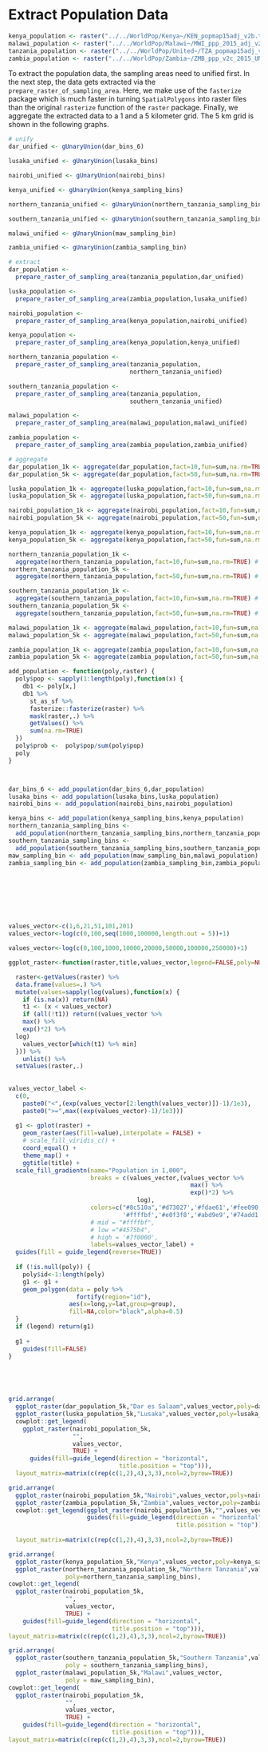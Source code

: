 # Extract Population Data {#prep}

```r
kenya_population <- raster("../../WorldPop/Kenya~/KEN_popmap15adj_v2b.tif")
malawi_population <- raster("../../WorldPop/Malawi~/MWI_ppp_2015_adj_v2.tif")
tanzania_population <- raster("../../WorldPop/United~/TZA_popmap15adj_v2b.tif")
zambia_population <- raster("../../WorldPop/Zambia~/ZMB_ppp_v2c_2015_UNadj.tif")
```

To extract the population data, the sampling areas need to unified first. In the next step, the data gets extracted via the `prepare_raster_of_sampling_area`. Here, we make use of the `fasterize` package which is much faster in turning `SpatialPolygons` into raster files than the original `rasterize` function of the `raster` package. Finally, we aggregate the extracted data to a 1 and a 5 kilometer grid. The 5 km grid is shown in the following graphs.  


```r
# unify
dar_unified <- gUnaryUnion(dar_bins_6)

lusaka_unified <- gUnaryUnion(lusaka_bins)

nairobi_unified <- gUnaryUnion(nairobi_bins)

kenya_unified <- gUnaryUnion(kenya_sampling_bins)

northern_tanzania_unified <- gUnaryUnion(northern_tanzania_sampling_bins)

southern_tanzania_unified <- gUnaryUnion(southern_tanzania_sampling_bins)

malawi_unified <- gUnaryUnion(maw_sampling_bin)

zambia_unified <- gUnaryUnion(zambia_sampling_bin)

# extract
dar_population <- 
  prepare_raster_of_sampling_area(tanzania_population,dar_unified)

luska_population <- 
  prepare_raster_of_sampling_area(zambia_population,lusaka_unified)

nairobi_population <- 
  prepare_raster_of_sampling_area(kenya_population,nairobi_unified)

kenya_population <- 
  prepare_raster_of_sampling_area(kenya_population,kenya_unified)

northern_tanzania_population <- 
  prepare_raster_of_sampling_area(tanzania_population,
                                  northern_tanzania_unified)

southern_tanzania_population <- 
  prepare_raster_of_sampling_area(tanzania_population,
                                  southern_tanzania_unified)

malawi_population <- 
  prepare_raster_of_sampling_area(malawi_population,malawi_unified)

zambia_population <- 
  prepare_raster_of_sampling_area(zambia_population,zambia_unified)

# aggregate
dar_population_1k <- aggregate(dar_population,fact=10,fun=sum,na.rm=TRUE) # 1 km 
dar_population_5k <- aggregate(dar_population,fact=50,fun=sum,na.rm=TRUE) # 5 km

luska_population_1k <- aggregate(luska_population,fact=10,fun=sum,na.rm=TRUE) # 1 km 
luska_population_5k <- aggregate(luska_population,fact=50,fun=sum,na.rm=TRUE) # 5 km

nairobi_population_1k <- aggregate(nairobi_population,fact=10,fun=sum,na.rm=TRUE) # 1 km 
nairobi_population_5k <- aggregate(nairobi_population,fact=50,fun=sum,na.rm=TRUE) # 5 km

kenya_population_1k <- aggregate(kenya_population,fact=10,fun=sum,na.rm=TRUE) # 1 km 
kenya_population_5k <- aggregate(kenya_population,fact=50,fun=sum,na.rm=TRUE) # 5 km

northern_tanzania_population_1k <- 
  aggregate(northern_tanzania_population,fact=10,fun=sum,na.rm=TRUE) # 1 km 
northern_tanzania_population_5k <- 
  aggregate(northern_tanzania_population,fact=50,fun=sum,na.rm=TRUE) # 5 km

southern_tanzania_population_1k <- 
  aggregate(southern_tanzania_population,fact=10,fun=sum,na.rm=TRUE) # 1 km 
southern_tanzania_population_5k <- 
  aggregate(southern_tanzania_population,fact=50,fun=sum,na.rm=TRUE) # 5 km 

malawi_population_1k <- aggregate(malawi_population,fact=10,fun=sum,na.rm=TRUE) # 1 km 
malawi_population_5k <- aggregate(malawi_population,fact=50,fun=sum,na.rm=TRUE) # 5 km

zambia_population_1k <- aggregate(zambia_population,fact=10,fun=sum,na.rm=TRUE) # 1 km 
zambia_population_5k <- aggregate(zambia_population,fact=50,fun=sum,na.rm=TRUE) # 5 km


```


```r
add_population <- function(poly,raster) {
  poly$pop <- sapply(1:length(poly),function(x) {
    db1 <- poly[x,]
    db1 %>% 
      st_as_sf %>% 
      fasterize::fasterize(raster) %>% 
      mask(raster,.) %>% 
      getValues() %>% 
      sum(na.rm=TRUE)
  })
  poly$prob <-  poly$pop/sum(poly$pop)
  poly
}



dar_bins_6 <- add_population(dar_bins_6,dar_population)
lusaka_bins <- add_population(lusaka_bins,luska_population)
nairobi_bins <- add_population(nairobi_bins,nairobi_population)

kenya_bins <- add_population(kenya_sampling_bins,kenya_population)
northern_tanzania_sampling_bins <- 
  add_population(northern_tanzania_sampling_bins,northern_tanzania_population)
southern_tanzania_sampling_bins <- 
  add_population(southern_tanzania_sampling_bins,southern_tanzania_population)
maw_sampling_bin <- add_population(maw_sampling_bin,malawi_population)
zambia_sampling_bin <- add_population(zambia_sampling_bin,zambia_population)









```



```r


values_vector<-c(1,6,21,51,101,201)
values_vector<-log(c(0,100,seq(1000,100000,length.out = 5))+1)

values_vector<-log(c(0,100,1000,10000,20000,50000,100000,250000)+1)

ggplot_raster<-function(raster,title,values_vector,legend=FALSE,poly=NULL) {

  raster<-getValues(raster) %>% 
  data.frame(values=.) %>% 
  mutate(values=sapply(log(values),function(x) {
    if (is.na(x)) return(NA)
    t1 <- (x < values_vector)
    if (all(!t1)) return((values_vector %>% 
    max() %>% 
    exp()*2) %>% 
  log)
    values_vector[which(t1) %>% min]
  })) %>% 
    unlist() %>% 
  setValues(raster,.) 
  
  
values_vector_label <- 
  c(0,
    paste0("<",(exp(values_vector[2:length(values_vector)])-1)/1e3),
    paste0(">=",max((exp(values_vector)-1)/1e3)))
  
  g1 <- gplot(raster) +
    geom_raster(aes(fill=value),interpolate = FALSE) +
    # scale_fill_viridis_c() +
    coord_equal() +
    theme_map() +
    ggtitle(title) + 
  scale_fill_gradientn(name="Population in 1,000",
                       breaks = c(values_vector,(values_vector %>% 
                                                   max() %>% 
                                                   exp()*2) %>% 
                                    log),
                       colors=c("#8c510a",'#d73027','#fdae61','#fee090',
                                '#ffffbf','#e0f3f8','#abd9e9','#74add1',"#1a9850") %>% rev,
                       # mid = "#ffffbf",
                       # low ="#4575b4",
                       # high = '#7f0000',
                       labels=values_vector_label) +
  guides(fill = guide_legend(reverse=TRUE))
  
  if (!is.null(poly)) {
    poly$id<-1:length(poly)
    g1 <- g1 + 
    geom_polygon(data = poly %>% 
                   fortify(region="id"),
                 aes(x=long,y=lat,group=group),
                 fill=NA,color="black",alpha=0.5)
  }
  if (legend) return(g1)
  
  g1 + 
    guides(fill=FALSE)
}


  



```

```r
grid.arrange(
  ggplot_raster(dar_population_5k,"Dar es Salaam",values_vector,poly=dar_bins_6),
  ggplot_raster(luska_population_5k,"Lusaka",values_vector,poly=lusaka_bins),
  cowplot::get_legend(
    ggplot_raster(nairobi_population_5k,
                  "",
                  values_vector,
                  TRUE) +
      guides(fill=guide_legend(direction = "horizontal",
                               title.position = "top"))),
  layout_matrix=matrix(c(rep(c(1,2),4),3,3),ncol=2,byrow=TRUE))
```



```r
grid.arrange(
  ggplot_raster(nairobi_population_5k,"Nairobi",values_vector,poly=nairobi_bins),
  ggplot_raster(zambia_population_5k,"Zambia",values_vector,poly=zambia_sampling_bin),
  cowplot::get_legend(ggplot_raster(nairobi_population_5k,"",values_vector,TRUE) +
                      guides(fill=guide_legend(direction = "horizontal",
                                               title.position = "top"))),
  
  layout_matrix=matrix(c(rep(c(1,2),4),3,3),ncol=2,byrow=TRUE))
```


```r
grid.arrange(
  ggplot_raster(kenya_population_5k,"Kenya",values_vector,poly=kenya_sampling_bins),
  ggplot_raster(northern_tanzania_population_5k,"Northern Tanzania",values_vector,
                poly=northern_tanzania_sampling_bins),
cowplot::get_legend(
  ggplot_raster(nairobi_population_5k,
                "",
                values_vector,
                TRUE) +
    guides(fill=guide_legend(direction = "horizontal",
                             title.position = "top"))),
layout_matrix=matrix(c(rep(c(1,2),4),3,3),ncol=2,byrow=TRUE))

```

```r
grid.arrange(
  ggplot_raster(southern_tanzania_population_5k,"Southern Tanzania",values_vector,
                poly = southern_tanzania_sampling_bins),
  ggplot_raster(malawi_population_5k,"Malawi",values_vector,
                poly = maw_sampling_bin),
cowplot::get_legend(
  ggplot_raster(nairobi_population_5k,
                "",
                values_vector,
                TRUE) +
    guides(fill=guide_legend(direction = "horizontal",
                             title.position = "top"))),
layout_matrix=matrix(c(rep(c(1,2),4),3,3),ncol=2,byrow=TRUE))

```



